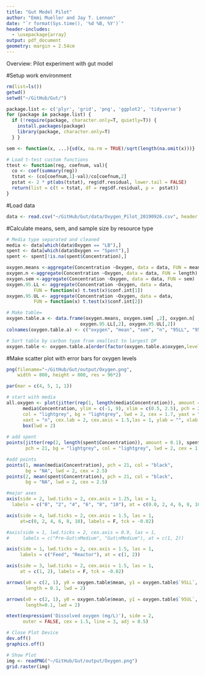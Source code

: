 ```yaml
---
title: "Gut Model Pilot"
author: "Emmi Mueller and Jay T. Lennon"
date: "`r format(Sys.time(), '%d %B, %Y')`"
header-includes:
  - \usepackage{array}
output: pdf_document
geometry: margin = 2.54cm
---
```

Overview: Pilot experiment with gut model 

#Setup work environment
```r
rm(list=ls())
getwd()
setwd("~/GitHub/Gut/")

package.list <- c('plyr', 'grid', 'png', 'ggplot2', 'tidyverse') 
for (package in package.list) {
  if (!require(package, character.only=T, quietly=T)) { 
    install.packages(package)
    library(package, character.only=T)
  } }

sem <- function(x, ...){sd(x, na.rm = TRUE)/sqrt(length(na.omit(x)))}

# Load t-test custom functions 
ttest <- function(reg, coefnum, val){
  co <- coef(summary(reg))
  tstat <- (co[coefnum,1]-val)/co[coefnum,2]
  pstat <- 2 * pt(abs(tstat), reg$df.residual, lower.tail = FALSE)
  return(list = c(t = tstat, df = reg$df.residual, p =  pstat))
}
```

#Load data
```r
data <- read.csv("~/GitHub/Gut/data/Oxygen_Pilot_20190926.csv", header = TRUE, sep = ",")
```


#Calculate means, sem, and sample size by resource type
```r
# Media type separated and cleaned
media <- data[which(data$Oxygen == "LB"),]
spent <- data[which(data$Oxygen == "Spent"),]
spent <- spent[!is.na(spent$Concentration),]

oxygen.means <-aggregate(Concentration ~Oxygen, data = data, FUN = mean) 
oxygen.n <-aggregate(Concentration ~Oxygen, data = data, FUN = length) 
oxygen.sem <-aggregate(Concentration ~Oxygen, data = data, FUN = sem) 
oxygen.95.LL <- aggregate(Concentration ~Oxygen, data = data,
          FUN = function(x) t.test(x)$conf.int[1])
oxygen.95.UL <- aggregate(Concentration ~Oxygen, data = data,
          FUN = function(x) t.test(x)$conf.int[2])

# Make table=
oxygen.table.a <- data.frame(oxygen.means, oxygen.sem[ ,2], oxygen.n[ ,2], 
                           oxygen.95.LL[,2], oxygen.95.UL[,2])
colnames(oxygen.table.a) <- c("oxygen", "mean", "sem", "n", "95LL", "95UL")

# Sort table by carbon type from smallest to largest DP
oxygen.table <- oxygen.table.a[order(factor(oxygen.table.a$oxygen,levels=c(c("Spent", "Medium")))),]
```

#Make scatter plot with error bars for oxygen levels
```r


png(filename="~/GitHub/Gut/output/Oxygen.png",
    width = 800, height = 800, res = 96*2)

par(mar = c(4, 5, 1, 1))

# start with media
all.oxygen <- plot(jitter(rep(1, length(media$Concentration)), amount = 0.1),
      media$Concentration, ylim = c(-1, 9), xlim = c(0.5, 2.5), pch = 21, 
      col = "lightgrey", bg = "lightgrey", lwd = 2, cex = 1.7, yaxt = "n", 
      xaxt = "n", cex.lab = 2, cex.axis = 1.5,las = 1, ylab = "", xlab = "")
      box(lwd = 2)
      
# add spent      
points(jitter(rep(2, length(spent$Concentration)), amount = 0.1), spent$Concentration, 
       pch = 21, bg = "lightgrey", col = "lightgrey", lwd = 2, cex = 1.7)

#add points
points(1, mean(media$Concentration), pch = 21, col = "black", 
       bg = "NA", lwd = 2, cex = 2.5) 
points(2, mean(spent$Concentration), pch = 21, col = "black", 
       bg = "NA", lwd = 2, cex = 2.5)

#major axes
axis(side = 2, lwd.ticks = 2, cex.axis = 1.25, las = 1,
  labels = c("0", "2", "4", "6", "8", "10"), at = c(0.0, 2, 4, 6, 8, 10))

axis(side = 4, lwd.ticks = 2, cex.axis = 1.5, las = 1,
     at=c(0, 2, 4, 6, 8, 10), labels = F, tck = -0.02)

#axis(side = 1, lwd.ticks = 2, cex.axis = 0.9, las = 1,
#     labels = c("Pre-Gut\nMedium", "Gut\nMedium"), at = c(1, 2))

axis(side = 1, lwd.ticks = 2, cex.axis = 1.5, las = 1,
     labels = c("Feed", "Reactor"), at = c(1, 2))

axis(side = 3, lwd.ticks = 2, cex.axis = 1.5, las = 1,
     at = c(1, 2), labels = F, tck = -0.02)

arrows(x0 = c(2, 1), y0 = oxygen.table$mean, y1 = oxygen.table$`95LL`, angle = 90,
       length = 0.1, lwd = 2)

arrows(x0 = c(2, 1), y0 = oxygen.table$mean, y1 = oxygen.table$`95UL`, angle = 90,
       length=0.1, lwd = 2)

mtext(expression('Dissolved oxygen (mg/L)'), side = 2,
      outer = FALSE, cex = 1.5, line = 3, adj = 0.5)

# Close Plot Device
dev.off()
graphics.off()

# Show Plot
img <- readPNG("~/GitHub/Gut/output/Oxygen.png")
grid.raster(img)
```